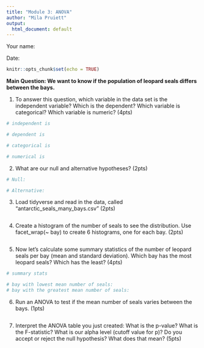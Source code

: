 ```yaml
---
title: "Module 3: ANOVA"
author: "Mila Pruiett"
output:
  html_document: default
---
```


Your name:

Date:

```r
knitr::opts_chunk$set(echo = TRUE)
```

**Main Question: We want to know if the population of leopard seals differs between the bays.**

1.  To answer this question, which variable in the data set is the independent variable? Which is the dependent? Which variable is categorical? Which variable is numeric? (4pts)

```r
# independent is

# dependent is

# categorical is

# numerical is 

```

2.  What are our null and alternative hypotheses? (2pts)

```r
# Null: 

# Alternative: 

```

3.  Load tidyverse and read in the data, called "antarctic_seals_many_bays.csv" (2pts)

```r


```

4.  Create a histogram of the number of seals to see the distribution. Use facet_wrap(\~ bay) to create 6 histograms, one for each bay. (2pts)

```r

```

5.  Now let's calculate some summary statistics of the number of leopard seals per bay (mean and standard deviation). Which bay has the most leopard seals? Which has the least? (4pts)

```r
# summary stats

# bay with lowest mean number of seals:
# bay with the greatest mean number of seals: 

```

6.  Run an ANOVA to test if the mean number of seals varies between the bays. (1pts)

```r

```

7.  Interpret the ANOVA table you just created: What is the p-value? What is the F-statistic? What is our alpha level (cutoff value for p)? Do you accept or reject the null hypothesis? What does that mean? (5pts)

```r


```
